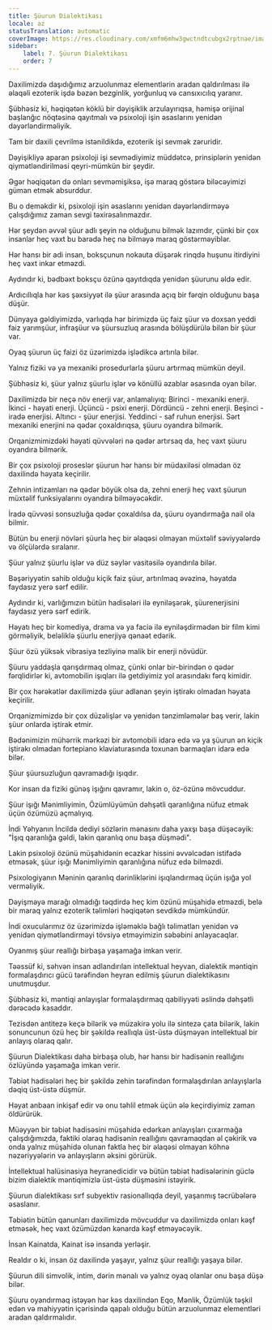 ```yaml
---
title: Şüurun Dialektikası
locale: az
statusTranslation: automatic
coverImage: https://res.cloudinary.com/xmfm6mhw3gwctndtcubgx2rptnae/image/upload/v1741354419/small_cover_la_gran_rebelion_28716e29d2.webp
sidebar:
    label: 7. Şüurun Dialektikası
    order: 7
---
```

Daxilimizdə daşıdığımız arzuolunmaz elementlərin aradan qaldırılması ilə əlaqəli ezoterik işdə bəzən bezginlik, yorğunluq və cansıxıcılıq yaranır.

Şübhəsiz ki, həqiqətən köklü bir dəyişiklik arzulayırıqsa, həmişə orijinal başlanğıc nöqtəsinə qayıtmalı və psixoloji işin əsaslarını yenidən dəyərləndirməliyik.

Tam bir daxili çevrilmə istənildikdə, ezoterik işi sevmək zəruridir.

Dəyişikliyə aparan psixoloji işi sevmədiyimiz müddətcə, prinsiplərin yenidən qiymətləndirilməsi qeyri-mümkün bir şeydir.

Əgər həqiqətən də onları sevməmişiksə, işə maraq göstərə biləcəyimizi güman etmək absurddur.

Bu o deməkdir ki, psixoloji işin əsaslarını yenidən dəyərləndirməyə çalışdığımız zaman sevgi təxirəsalınmazdır.

Hər şeydən əvvəl şüur ​​adlı şeyin nə olduğunu bilmək lazımdır, çünki bir çox insanlar heç vaxt bu barədə heç nə bilməyə maraq göstərməyiblər.

Hər hansı bir adi insan, boksçunun nokauta düşərək rinqdə huşunu itirdiyini heç vaxt inkar etməzdi.

Aydındır ki, bədbəxt boksçu özünə qayıtdıqda yenidən şüurunu əldə edir.

Ardıcıllıqla hər kəs şəxsiyyət ilə şüur ​​arasında açıq bir fərqin olduğunu başa düşür.

Dünyaya gəldiyimizdə, varlıqda hər birimizdə üç faiz şüur ​​və doxsan yeddi faiz yarımşüur, infraşüur ​​və şüursuzluq arasında bölüşdürülə bilən bir şüur ​​var.

Oyaq şüurun üç faizi öz üzərimizdə işlədikcə artırıla bilər.

Yalnız fiziki və ya mexaniki prosedurlarla şüuru artırmaq mümkün deyil.

Şübhəsiz ki, şüur ​​yalnız şüurlu işlər və könüllü əzablar əsasında oyan bilər.

Daxilimizdə bir neçə növ enerji var, anlamalıyıq: Birinci - mexaniki enerji. İkinci - həyati enerji. Üçüncü - psixi enerji. Dördüncü - zehni enerji. Beşinci - iradə enerjisi. Altıncı - şüur ​​enerjisi. Yeddinci - saf ruhun enerjisi. Sərt mexaniki enerjini nə qədər çoxaldırıqsa, şüuru oyandıra bilmərik.

Orqanizmimizdəki həyati qüvvələri nə qədər artırsaq da, heç vaxt şüuru oyandıra bilmərik.

Bir çox psixoloji proseslər şüurun hər hansı bir müdaxiləsi olmadan öz daxilində həyata keçirilir.

Zehnin intizamları nə qədər böyük olsa da, zehni enerji heç vaxt şüurun müxtəlif funksiyalarını oyandıra bilməyəcəkdir.

İradə qüvvəsi sonsuzluğa qədər çoxaldılsa da, şüuru oyandırmağa nail ola bilmir.

Bütün bu enerji növləri şüurla heç bir əlaqəsi olmayan müxtəlif səviyyələrdə və ölçülərdə sıralanır.

Şüur ​​yalnız şüurlu işlər və düz səylər vasitəsilə oyandırıla bilər.

Bəşəriyyətin sahib olduğu kiçik faiz şüur, artırılmaq əvəzinə, həyatda faydasız yerə sərf edilir.

Aydındır ki, varlığımızın bütün hadisələri ilə eyniləşərək, şüur ​​enerjisini faydasız yerə sərf edirik.

Həyatı heç bir komediya, drama və ya faciə ilə eyniləşdirmədən bir film kimi görməliyik, beləliklə şüurlu enerjiyə qənaət edərik.

Şüur ​​özü yüksək vibrasiya tezliyinə malik bir enerji növüdür.

Şüuru yaddaşla qarışdırmaq olmaz, çünki onlar bir-birindən o qədər fərqlidirlər ki, avtomobilin işıqları ilə getdiyimiz yol arasındakı fərq kimidir.

Bir çox hərəkətlər daxilimizdə şüur ​​adlanan şeyin iştirakı olmadan həyata keçirilir.

Orqanizmimizdə bir çox düzəlişlər və yenidən tənzimləmələr baş verir, lakin şüur ​​onlarda iştirak etmir.

Bədənimizin mühərrik mərkəzi bir avtomobili idarə edə və ya şüurun ən kiçik iştirakı olmadan fortepiano klaviaturasında toxunan barmaqları idarə edə bilər.

Şüur ​​şüursuzluğun qavramadığı işıqdır.

Kor insan da fiziki günəş işığını qavramır, lakin o, öz-özünə mövcuddur.

Şüur ​​işığı Mənimliyimin, Özümlüyümün dəhşətli qaranlığına nüfuz etmək üçün özümüzü açmalıyıq.

İndi Yəhyanın İncildə dediyi sözlərin mənasını daha yaxşı başa düşəcəyik: "İşıq qaranlığa gəldi, lakin qaranlıq onu başa düşmədi".

Lakin psixoloji özünü müşahidənin ecazkar hissini əvvəlcədən istifadə etməsək, şüur ​​işığı Mənimliyimin qaranlığına nüfuz edə bilməzdi.

Psixologiyanın Məninin qaranlıq dərinliklərini işıqlandırmaq üçün işığa yol verməliyik.

Dəyişməyə marağı olmadığı təqdirdə heç kim özünü müşahidə etməzdi, belə bir maraq yalnız ezoterik təlimləri həqiqətən sevdikdə mümkündür.

İndi oxucularımız öz üzərimizdə işləməklə bağlı təlimatları yenidən və yenidən qiymətləndirməyi tövsiyə etməyimizin səbəbini anlayacaqlar.

Oyanmış şüur ​​reallığı birbaşa yaşamağa imkan verir.

Təəssüf ki, səhvən insan adlandırılan intellektual heyvan, dialektik məntiqin formalaşdırıcı gücü tərəfindən heyran edilmiş şüurun dialektikasını unutmuşdur.

Şübhəsiz ki, məntiqi anlayışlar formalaşdırmaq qabiliyyəti əslində dəhşətli dərəcədə kasaddır.

Tezisdən antitezə keçə bilərik və müzakirə yolu ilə sintezə çata bilərik, lakin sonuncunun özü heç bir şəkildə reallıqla üst-üstə düşməyən intellektual bir anlayış olaraq qalır.

Şüurun Dialektikası daha birbaşa olub, hər hansı bir hadisənin reallığını özlüyündə yaşamağa imkan verir.

Təbiət hadisələri heç bir şəkildə zehin tərəfindən formalaşdırılan anlayışlarla dəqiq üst-üstə düşmür.

Həyat anbaan inkişaf edir və onu təhlil etmək üçün ələ keçirdiyimiz zaman öldürürük.

Müəyyən bir təbiət hadisəsini müşahidə edərkən anlayışları çıxarmağa çalışdığımızda, faktiki olaraq hadisənin reallığını qavramaqdan əl çəkirik və onda yalnız müşahidə olunan faktla heç bir əlaqəsi olmayan köhnə nəzəriyyələrin və anlayışların əksini görürük.

İntellektual halüsinasiya heyranedicidir və bütün təbiət hadisələrinin güclə bizim dialektik məntiqimizlə üst-üstə düşməsini istəyirik.

Şüurun dialektikası sırf subyektiv rasionallıqda deyil, yaşanmış təcrübələrə əsaslanır.

Təbiətin bütün qanunları daxilimizdə mövcuddur və daxilimizdə onları kəşf etməsək, heç vaxt özümüzdən kənarda kəşf etməyəcəyik.

İnsan Kainatda, Kainat isə insanda yerləşir.

Realdır o ki, insan öz daxilində yaşayır, yalnız şüur ​​reallığı yaşaya bilər.

Şüurun dili simvolik, intim, dərin mənalı və yalnız oyaq olanlar onu başa düşə bilər.

Şüuru oyandırmaq istəyən hər kəs daxilindən Eqo, Mənlik, Özümlük təşkil edən və mahiyyətin içərisində qapalı olduğu bütün arzuolunmaz elementləri aradan qaldırmalıdır.

